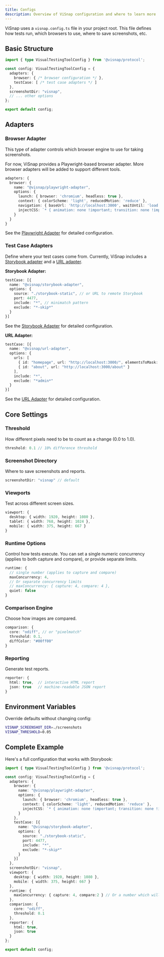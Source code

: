```yaml
---
title: Configs
description: Overview of ViSnap configuration and where to learn more
---
```


ViSnap uses a `visnap.config.ts` file in your project root. This file defines how tests run, which browsers to use, where to save screenshots, etc.

## Basic Structure

```typescript
import { type VisualTestingToolConfig } from '@visnap/protocol';

const config: VisualTestingToolConfig = {
  adapters: {
    browser: { /* browser configuration */ },
    testCase: [ /* test case adapters */ ]
  },
  screenshotDir: "visnap",
  // ... other options
};

export default config;
```

## Adapters

### Browser Adapter

This type of adapter controls which browser engine to use for taking screenshots.

For now, ViSnap provides a Playwright-based browser adapter. More browser adapters will be added to support different tools.

```typescript
adapters: {
  browser: {
    name: "@visnap/playwright-adapter",
    options: {
      launch: { browser: 'chromium', headless: true },
      context: { colorScheme: 'light', reducedMotion: 'reduce' },
      navigation: { baseUrl: 'http://localhost:3000', waitUntil: 'load', timeoutMs: 30000 },
      injectCSS: `* { animation: none !important; transition: none !important; }`
    }
  }
}
```

See the [Playwright Adapter](/docs/adapters/playwright) for detailed configuration.

### Test Case Adapters

Define where your test cases come from. Currently, ViSnap includes a [Storybook adapter](/docs/adapters/storybook) and a [URL adapter](/docs/adapters/url).

**Storybook Adapter:**
```typescript
testCase: [{
  name: "@visnap/storybook-adapter",
  options: {
    source: "./storybook-static", // or URL to remote Storybook
    port: 4477,
    include: "*", // minimatch pattern
    exclude: "*-skip*"
  }
}]
```
See the [Storybook Adapter](/docs/adapters/storybook) for detailed configuration.

**URL Adapter:**
```typescript
testCase: [{
  name: "@visnap/url-adapter",
  options: {
    urls: [
      { id: "homepage", url: "http://localhost:3000/", elementsToMask: ['.sticky'] },
      { id: "about", url: "http://localhost:3000/about" }
    ],
    include: "*",
    exclude: "*admin*"
  }
}]
```

See the [URL Adapter](/docs/adapters/url) for detailed configuration.

## Core Settings

### Threshold

How different pixels need to be to count as a change (0.0 to 1.0).

```typescript
threshold: 0.1 // 10% difference threshold
```

### Screenshot Directory

Where to save screenshots and reports.

```typescript
screenshotDir: "visnap" // default
```

### Viewports

Test across different screen sizes.

```typescript
viewport: {
  desktop: { width: 1920, height: 1080 },
  tablet: { width: 768, height: 1024 },
  mobile: { width: 375, height: 667 }
}
```

### Runtime Options

Control how tests execute. You can set a single numeric concurrency (applies to both capture and compare), or provide separate limits.

```typescript
runtime: {
  // single number (applies to capture and compare)
  maxConcurrency: 4,
  // Or separate concurrency limits
  // maxConcurrency: { capture: 4, compare: 4 },
  quiet: false
}
```

### Comparison Engine

Choose how images are compared.

```typescript
comparison: {
  core: "odiff", // or "pixelmatch"
  threshold: 0.1,
  diffColor: "#00ff00"
}
```

### Reporting

Generate test reports.

```typescript
reporter: {
  html: true,  // interactive HTML report
  json: true   // machine-readable JSON report
}
```

## Environment Variables

Override defaults without changing config:

```bash
VISNAP_SCREENSHOT_DIR=./screenshots
VISNAP_THRESHOLD=0.05
```

## Complete Example

Here's a full configuration that works with Storybook:

```typescript
import { type VisualTestingToolConfig } from '@visnap/protocol';

const config: VisualTestingToolConfig = {
  adapters: {
    browser: {
      name: "@visnap/playwright-adapter",
      options: {
        launch: { browser: 'chromium', headless: true },
        context: { colorScheme: 'light', reducedMotion: 'reduce' },
        injectCSS: `* { animation: none !important; transition: none !important; }`
      }
    },
    testCase: [{
      name: "@visnap/storybook-adapter",
      options: {
        source: "./storybook-static",
        port: 4477,
        include: "*",
        exclude: "*-skip*"
      }
    }]
  },
  screenshotDir: "visnap",
  viewport: {
    desktop: { width: 1920, height: 1080 },
    mobile: { width: 375, height: 667 }
  },
  runtime: {
    maxConcurrency: { capture: 4, compare:2 } // Or a number which will be applied to both
  },
  comparison: {
    core: "odiff",
    threshold: 0.1
  },
  reporter: {
    html: true,
    json: true
  }
};

export default config;
```
